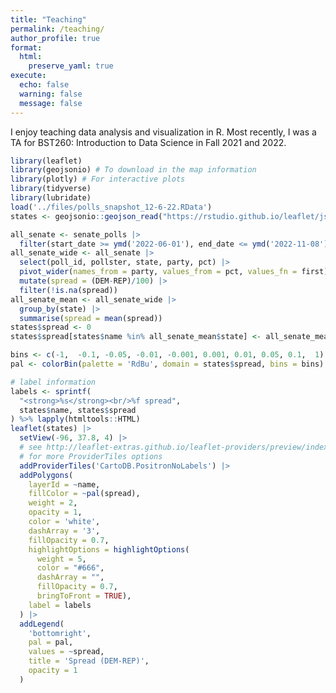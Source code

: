 ```yaml
---
title: "Teaching"
permalink: /teaching/
author_profile: true
format: 
  html:
    preserve_yaml: true
execute:
  echo: false
  warning: false
  message: false
---
```



I enjoy teaching data analysis and visualization in R.
Most recently, I was a TA for BST260: Introduction to Data Science in Fall 2021 
and 2022. 


```r
library(leaflet)
library(geojsonio) # To download in the map information
library(plotly) # For interactive plots
library(tidyverse)
library(lubridate)
load('../files/polls_snapshot_12-6-22.RData')
states <- geojsonio::geojson_read("https://rstudio.github.io/leaflet/json/us-states.geojson", what = "sp")
```

```r
all_senate <- senate_polls |>
  filter(start_date >= ymd('2022-06-01'), end_date <= ymd('2022-11-08'))
all_senate_wide <- all_senate |>
  select(poll_id, pollster, state, party, pct) |>
  pivot_wider(names_from = party, values_from = pct, values_fn = first) |>
  mutate(spread = (DEM-REP)/100) |>
  filter(!is.na(spread))
all_senate_mean <- all_senate_wide |>
  group_by(state) |>
  summarise(spread = mean(spread)) 
states$spread <- 0
states$spread[states$name %in% all_senate_mean$state] <- all_senate_mean$spread
```

```r
bins <- c(-1,  -0.1, -0.05, -0.01, -0.001, 0.001, 0.01, 0.05, 0.1,  1)
pal <- colorBin(palette = 'RdBu', domain = states$spread, bins = bins)

# label information
labels <- sprintf(
  "<strong>%s</strong><br/>%f spread",
  states$name, states$spread
) %>% lapply(htmltools::HTML)
leaflet(states) |>
  setView(-96, 37.8, 4) |>
  # see http://leaflet-extras.github.io/leaflet-providers/preview/index.html
  # for more ProviderTiles options
  addProviderTiles('CartoDB.PositronNoLabels') |> 
  addPolygons(
    layerId = ~name,
    fillColor = ~pal(spread),
    weight = 2,
    opacity = 1,
    color = 'white',
    dashArray = '3',
    fillOpacity = 0.7,
    highlightOptions = highlightOptions(
      weight = 5,
      color = "#666",
      dashArray = "",
      fillOpacity = 0.7,
      bringToFront = TRUE),
    label = labels
  ) |>
  addLegend(
    'bottomright',
    pal = pal,
    values = ~spread,
    title = 'Spread (DEM-REP)',
    opacity = 1
  )
```



